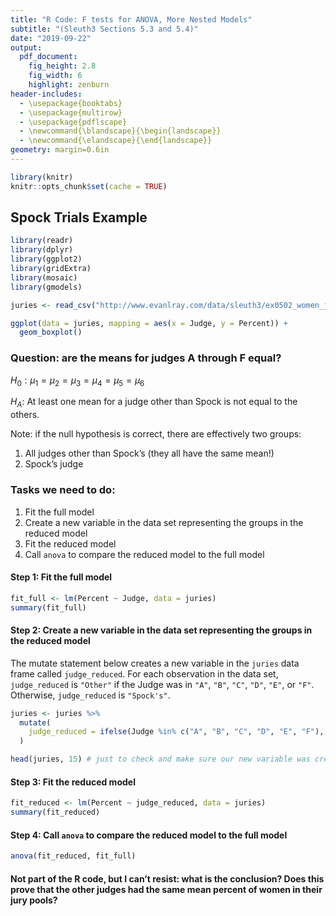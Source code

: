 ```yaml
---
title: "R Code: F tests for ANOVA, More Nested Models"
subtitle: "(Sleuth3 Sections 5.3 and 5.4)"
date: "2019-09-22"
output:
  pdf_document:
    fig_height: 2.8
    fig_width: 6
    highlight: zenburn
header-includes:
  - \usepackage{booktabs}
  - \usepackage{multirow}
  - \usepackage{pdflscape}
  - \newcommand{\blandscape}{\begin{landscape}}
  - \newcommand{\elandscape}{\end{landscape}}
geometry: margin=0.6in
---
```


```r
library(knitr)
knitr::opts_chunk$set(cache = TRUE)
```

## Spock Trials Example

```r
library(readr)
library(dplyr)
library(ggplot2)
library(gridExtra)
library(mosaic)
library(gmodels)

juries <- read_csv("http://www.evanlray.com/data/sleuth3/ex0502_women_jurors.csv")

ggplot(data = juries, mapping = aes(x = Judge, y = Percent)) +
  geom_boxplot()
```

### Question: are the means for judges A through F equal?

$H_0: \mu_1 = \mu_2 = \mu_3 = \mu_4 = \mu_5 = \mu_6$

$H_A:$ At least one mean for a judge other than Spock is not equal to the others.

Note: if the null hypothesis is correct, there are effectively two groups:

1. All judges other than Spock's (they all have the same mean!)
2. Spock's judge

### Tasks we need to do:

1. Fit the full model
2. Create a new variable in the data set representing the groups in the reduced model
3. Fit the reduced model
4. Call `anova` to compare the reduced model to the full model

\newpage

#### Step 1: Fit the full model

```r
fit_full <- lm(Percent ~ Judge, data = juries)
summary(fit_full)
```

#### Step 2: Create a new variable in the data set representing the groups in the reduced model

The mutate statement below creates a new variable in the `juries` data frame called `judge_reduced`.  For each observation in the data set, `judge_reduced` is `"Other"` if the Judge was in `"A"`, `"B"`, `"C"`, `"D"`, `"E"`, or `"F"`.  Otherwise, `judge_reduced` is `"Spock's"`.

```r
juries <- juries %>%
  mutate(
    judge_reduced = ifelse(Judge %in% c("A", "B", "C", "D", "E", "F"), "Other", "Spock's")
  )

head(juries, 15) # just to check and make sure our new variable was created correctly
```

#### Step 3: Fit the reduced model

```r
fit_reduced <- lm(Percent ~ judge_reduced, data = juries)
summary(fit_reduced)
```

#### Step 4: Call `anova` to compare the reduced model to the full model

```r
anova(fit_reduced, fit_full)
```


#### Not part of the R code, but I can't resist: what is the conclusion?  Does this prove that the other judges had the same mean percent of women in their jury pools?


\blandscape
\includegraphics{F_examples_p1.pdf}

\includegraphics{F_examples_p2.pdf}
\elandscape

